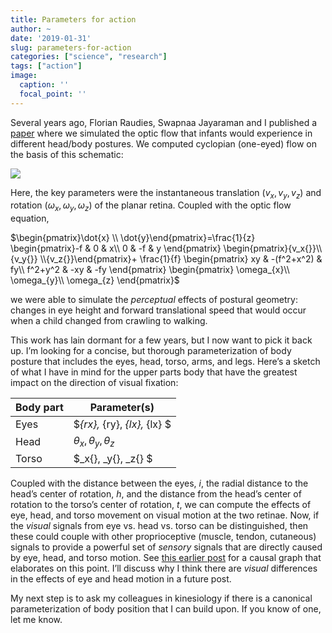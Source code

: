 ```yaml
---
title: Parameters for action
author: ~
date: '2019-01-31'
slug: parameters-for-action
categories: ["science", "research"]
tags: ["action"]
image:
  caption: ''
  focal_point: ''
---
```


Several years ago, Florian Raudies, Swapnaa Jayaraman and I published a [paper](http://doi.org/10.1109/DEVLRN.2015.7345450) where we simulated the optic flow that infants would experience in different head/body postures.
We computed cyclopian (one-eyed) flow on the basis of this schematic:

<img src="https://raw.githubusercontent.com/gilmore-lab/temple-2017-02-27/master/img/computing-flow.jpg"/>

Here, the key parameters were the instantaneous translation $(v_x{}, v_y{}, v_z{})$ and rotation $(\omega_{x}, \omega_y{}, \omega_z{})$ of the planar retina.
Coupled with the optic flow equation,

$\begin{pmatrix}\dot{x} \\ \dot{y}\end{pmatrix}=\frac{1}{z} \begin{pmatrix}-f & 0 & x\\ 0 & -f & y \end{pmatrix} \begin{pmatrix}{v_x{}}\\ {v_y{}} \\{v_z{}}\end{pmatrix}+ \frac{1}{f} \begin{pmatrix} xy & -(f^2+x^2) & fy\\ f^2+y^2 & -xy & -fy \end{pmatrix} \begin{pmatrix} \omega_{x}\\ \omega_{y}\\ \omega_{z} \end{pmatrix}$

we were able to simulate the *perceptual* effects of postural geometry: changes in eye height and forward translational speed that would occur when a child changed from crawling to walking.

This work has lain dormant for a few years, but I now want to pick it back up.
I'm looking for a concise, but thorough parameterization of body posture that includes the eyes, head, torso, arms, and legs.
Here's a sketch of what I have in mind for the upper parts body that have the greatest impact on the direction of visual fixation:

| Body part | Parameter(s) |
|-----------|--------------|
| Eyes      | $\omega_{rx}, \omega_{ry}, \omega_{lx}, \omega_{lx} $|
| Head      | $\theta_x{}, \theta_y{}, \theta_z{}$ |
| Torso     | $\alpha_x{}, \alpha_y{}, \alpha_z{} $ |

Coupled with the distance between the eyes, $i$, the radial distance to the head's center of rotation, $h$, and the distance from the head's center of rotation to the torso's center of rotation, $t$, we can compute the effects of eye, head, and torso movement on visual motion at the two retinae.
Now, if the *visual* signals from eye vs. head vs. torso can be distinguished, then these could couple with other proprioceptive (muscle, tendon, cutaneous) signals to provide a powerful set of *sensory* signals that are directly caused by eye, head, and torso motion.
See [this earlier post](../the-webs-we-weave/) for a causal graph that elaborates on this point.
I'll discuss why I think there are *visual* differences in the effects of eye and head motion in a future post.

My next step is to ask my colleagues in kinesiology if there is a canonical parameterization of body position that I can build upon.
If you know of one, let me know.

